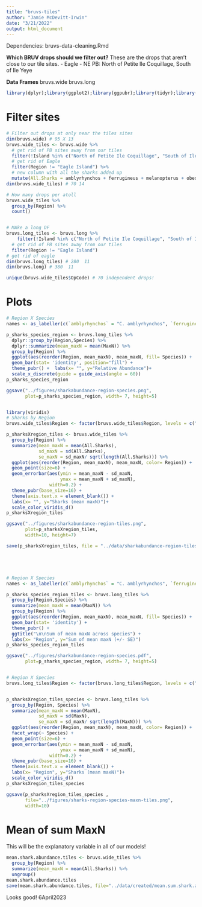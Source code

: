```yaml
---
title: "bruvs-tiles"
author: "Jamie McDevitt-Irwin"
date: "3/21/2022"
output: html_document
---
```


Dependencies: bruvs-data-cleaning.Rmd

**Which BRUV drops should we filter out?**
These are the drops that aren't close to our tile sites. 
- Eagle
- NE PB: North of Petite Ile Coquillage, South of Ile Yeye	


**Data Frames**
bruvs.wide
bruvs.long


```r
library(dplyr);library(ggplot2);library(ggpubr);library(tidyr);library(car)
```


# Filter sites
```r
# Filter out drops at only near the tiles sites 
dim(bruvs.wide) # 95 X 13
bruvs.wide_tiles <- bruvs.wide %>% 
  # get rid of PB sites away from our tiles
  filter(!Island %in% c("North of Petite Ile Coquillage", "South of Ile Yeye")) %>%
  # get rid of Eagle
  filter(Region != "Eagle Island") %>%
  # new column with all the sharks added up
  mutate(All.Sharks = amblyrhynchos + ferrugineus + melanopterus + obesus)
dim(bruvs.wide_tiles) # 70 14

# How many drops per atoll
bruvs.wide_tiles %>%
  group_by(Region) %>%
  count()


# MAke a long DF
bruvs.long_tiles <- bruvs.long %>%
    filter(!Island %in% c("North of Petite Ile Coquillage", "South of Ile Yeye")) %>%
  # get rid of PB sites away from our tiles
  filter(Region != "Eagle Island")
# get rid of eagle
dim(bruvs.long_tiles) # 280  11
dim(bruvs.long) # 380  11

unique(bruvs.wide_tiles$OpCode) # 70 independent drops!

```

# Plots
```r
# Region X Species
names <- as_labeller(c(`amblyrhynchos` = "C. amblyrhynchos", `ferrugineus` = "N. ferrugineus",`melanopterus` = "C. melanopterus", `obesus` = "T. obesus")) 

p_sharks_species_region <- bruvs.long_tiles %>% 
  dplyr::group_by(Region,Species) %>%
  dplyr::summarize(mean_maxN = mean(MaxN)) %>%
  group_by(Region) %>%
  ggplot(aes(reorder(Region, mean_maxN), mean_maxN, fill= Species)) +
  geom_bar(stat= 'identity', position="fill") + 
  theme_pubr() +  labs(x= "", y="Relative Abundance")+
  scale_x_discrete(guide = guide_axis(angle = 60))
p_sharks_species_region 

ggsave("../figures/sharkabundance-region-species.png", 
       plot=p_sharks_species_region, width= 7, height=5)


library(viridis)
# Sharks by Region
bruvs.wide_tiles$Region <- factor(bruvs.wide_tiles$Region, levels = c("Brothers", "Nelson's Island", "PerosBanhos", "Salomon", "Egmont" ))

p_sharksXregion_tiles <- bruvs.wide_tiles %>%
  group_by(Region) %>%
  summarize(mean_maxN = mean(All.Sharks),
            sd_maxN = sd(All.Sharks),
            se_maxN = sd_maxN/ sqrt(length(All.Sharks))) %>%
  ggplot(aes(reorder(Region, mean_maxN), mean_maxN, color= Region)) + 
  geom_point(size=6) + 
  geom_errorbar(aes(ymin = mean_maxN - sd_maxN, 
                    ymax = mean_maxN + sd_maxN), 
                width=0.2) +
  theme_pubr(base_size=16) + 
  theme(axis.text.x = element_blank()) +
  labs(x= "", y="Sharks (mean maxN)")+
  scale_color_viridis_d()
p_sharksXregion_tiles

ggsave("../figures/sharkabundance-region-tiles.png", 
       plot=p_sharksXregion_tiles,
       width=10, height=7)

save(p_sharksXregion_tiles, file = "../data/sharkabundance-region-tiles.RData")





# Region X Species
names <- as_labeller(c(`amblyrhynchos` = "C. amblyrhynchos", `ferrugineus` = "N. ferrugineus",`melanopterus` = "C. melanopterus", `obesus` = "T. obesus")) 

p_sharks_species_region_tiles <- bruvs.long_tiles %>% 
  group_by(Region,Species) %>%
  summarize(mean_maxN = mean(MaxN)) %>%
  group_by(Region) %>%
  ggplot(aes(reorder(Region, mean_maxN), mean_maxN, fill= Species)) +
  geom_bar(stat= 'identity') + 
  theme_pubr() +
  ggtitle("\n\nSum of mean maxN across species") + 
  labs(x= "Region", y="Sum of mean maxN (+/- SE)")
p_sharks_species_region_tiles

ggsave("../figures/sharkabundance-region-species.pdf", 
       plot=p_sharks_species_region, width= 7, height=5)


# Region X Species
bruvs.long_tiles$Region <- factor(bruvs.long_tiles$Region, levels = c("Brothers", "Nelson's Island", "PerosBanhos", "Salomon", "Egmont" ))


p_sharksXregion_tiles_species <- bruvs.long_tiles %>%
  group_by(Region, Species) %>%
  summarize(mean_maxN = mean(MaxN),
            sd_maxN = sd(MaxN),
            se_maxN = sd_maxN/ sqrt(length(MaxN))) %>%
  ggplot(aes(reorder(Region, mean_maxN), mean_maxN, color= Region)) + 
  facet_wrap(~ Species) +
  geom_point(size=6) + 
  geom_errorbar(aes(ymin = mean_maxN - sd_maxN, 
                    ymax = mean_maxN + sd_maxN), 
                width=0.2) +
  theme_pubr(base_size=16) + 
  theme(axis.text.x = element_blank()) +
  labs(x= "Region", y="Sharks (mean maxN)")+
  scale_color_viridis_d()
p_sharksXregion_tiles_species 

ggsave(p_sharksXregion_tiles_species ,
       file="../figures/sharks-region-species-maxn-tiles.png",
       width=10)
```


# Mean of sum MaxN
This will be the explanatory variable in all of our models! 
```r
mean.shark.abundance.tiles <- bruvs.wide_tiles %>%
  group_by(Region) %>%
  summarize(mean_maxN = mean(All.Sharks)) %>%
  ungroup()
mean.shark.abundance.tiles 
save(mean.shark.abundance.tiles, file="../data/created/mean.sum.shark.abundance.tiles.RData")
```

Looks good! 6April2023